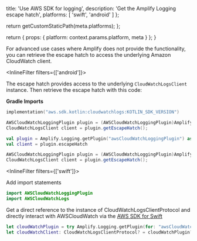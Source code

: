 
  title: 'Use AWS SDK for logging',
  description: 'Get the Amplify Logging escape hatch',
  platforms: [
    'swift',
    'android'
  ]
};

  return getCustomStaticPath(meta.platforms);
};

  return {
    props: {
      platform: context.params.platform,
      meta
    }
  };
}

For advanced use cases where Amplify does not provide the functionality, you can retrieve the escape hatch to access the underlying Amazon CloudWatch client.

<InlineFilter filters={['android']}>

The escape hatch provides access to the underlying `CloudWatchLogsClient` instance. Then retrieve the escape hatch with this code:

**Gradle Imports**

```kotlin title="app/build.gradle.kts" 
implementation("aws.sdk.kotlin:cloudwatchlogs:KOTLIN_SDK_VERSION")
```

<BlockSwitcher>
<Block name="Java">

```java
AWSCloudWatchLoggingPlugin plugin = (AWSCloudWatchLoggingPlugin)Amplify.Logging.getPlugin("awsCloudWatchLoggingPlugin");
CloudWatchLogsClient client = plugin.getEscapeHatch();
```

</Block>
<Block name="Kotlin">

```kotlin
val plugin = Amplify.Logging.getPlugin("awsCloudWatchLoggingPlugin") as AWSCloudWatchLoggingPlugin
val client = plugin.escapeHatch
```

</Block>
<Block name="RxJava">

```java
AWSCloudWatchLoggingPlugin plugin = (AWSCloudWatchLoggingPlugin)Amplify.Logging.getPlugin("awsCloudWatchLoggingPlugin");
CloudWatchLogsClient client = plugin.getEscapeHatch();
```

</Block>
</BlockSwitcher>



</InlineFilter>


<InlineFilter filters={['swift']}>

Add import statements

```swift
import AWSCloudWatchLoggingPlugin
import AWSCloudWatchLogs
```

Get a direct reference to the instance of CloudWatchLogsClientProtocol and directly interact with AWSCloudWatch via the [AWS SDK for Swift](https://docs.aws.amazon.com/sdk-for-swift/index.html)

```swift
let cloudWatchPlugin = try Amplify.Logging.getPlugin(for: "awsCloudWatchLoggingPlugin") as? AWSCloudWatchLoggingPlugin
let cloudWatchClient: CloudWatchLogsClientProtocol? = cloudWatchPlugin?.getEscapeHatch()
```


</InlineFilter>
